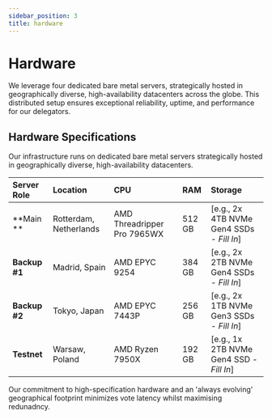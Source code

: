 ```yaml
---
sidebar_position: 3
title: hardware
---
```


# Hardware

We leverage four dedicated bare metal servers, strategically hosted in geographically diverse, high-availability datacenters across the globe. This distributed setup ensures exceptional reliability, uptime, and performance for our delegators.

## Hardware Specifications

Our infrastructure runs on dedicated bare metal servers strategically hosted in geographically diverse, high-availability datacenters.

| Server Role       | Location                | CPU                           | RAM    | Storage                                     
| :---------------- | :---------------------- | :---------------------------- | :----- | :------------------------------------------ 
| **Main **| Rotterdam, Netherlands | AMD Threadripper Pro 7965WX | 512 GB | [e.g., 2x 4TB NVMe Gen4 SSDs - *Fill In*]
| **Backup #1** | Madrid, Spain           | AMD EPYC 9254                 | 384 GB | [e.g., 2x 2TB NVMe Gen4 SSDs - *Fill In*]
| **Backup #2** | Tokyo, Japan            | AMD EPYC 7443P                | 256 GB | [e.g., 2x 1TB NVMe Gen3 SSDs - *Fill In*]
| **Testnet** | Warsaw, Poland          | AMD Ryzen 7950X               | 192 GB | [e.g., 1x 2TB NVMe Gen4 SSD - *Fill In*] 

Our commitment to high-specification hardware and an 'always evolving' geographical footprint minimizes vote latency whilst maximising redunadncy.